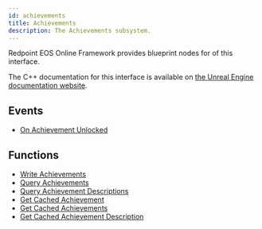 ```yaml
---
id: achievements
title: Achievements
description: The Achievements subsystem.
---
```



Redpoint EOS Online Framework provides blueprint nodes for <CoverageBadge coverage={100} /> of this interface.

The C++ documentation for this interface is available on [the Unreal Engine documentation website](https://dev.epicgames.com/documentation/en-us/unreal-engine/API/Plugins/OnlineSubsystem/Interfaces/IOnlineAchievements/).

## Events

- [On Achievement Unlocked](./event/onachievementunlocked.mdx)

## Functions

- [Write Achievements](./function/writeachievements.mdx)
- [Query Achievements](./function/queryachievements.mdx)
- [Query Achievement Descriptions](./function/queryachievementdescriptions.mdx)
- [Get Cached Achievement](./function/getcachedachievement.mdx)
- [Get Cached Achievements](./function/getcachedachievements.mdx)
- [Get Cached Achievement Description](./function/getcachedachievementdescription.mdx)
